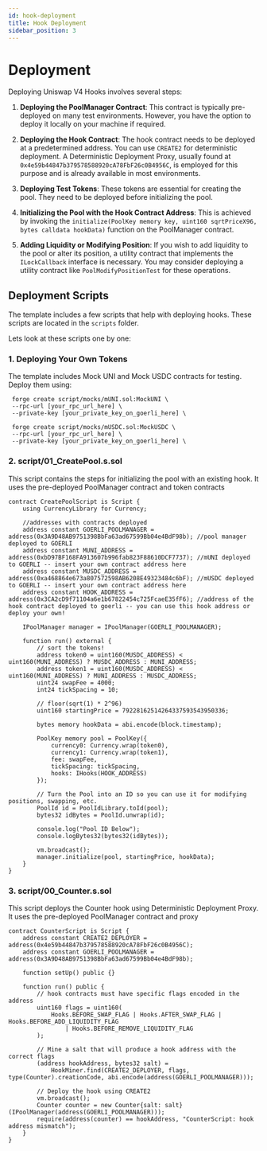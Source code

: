 ```yaml
---
id: hook-deployment
title: Hook Deployment
sidebar_position: 3
---
```


# Deployment
Deploying Uniswap V4 Hooks involves several steps:

1. **Deploying the PoolManager Contract**: This contract is typically pre-deployed on many test environments. However,
   you have the option to deploy it locally on your machine if required.

2. **Deploying the Hook Contract**: The hook contract needs to be deployed at a predetermined address. You can use
   `CREATE2` for deterministic deployment. A Deterministic Deployment Proxy, usually found
   at `0x4e59b44847b379578588920cA78FbF26c0B4956C`, is employed for this purpose and is already available in most
   environments.

3. **Deploying Test Tokens**: These tokens are essential for creating the pool. They need to be deployed before
   initializing the pool.

4. **Initializing the Pool with the Hook Contract Address**: This is achieved by invoking
   the `initialize(PoolKey memory key, uint160 sqrtPriceX96, bytes calldata hookData)` function on the PoolManager contract.

5. **Adding Liquidity or Modifying Position**: If you wish to add liquidity to the pool or alter its position, a
   utility contract that implements the `ILockCallback` interface is necessary. You may consider deploying a utility
   contract like `PoolModifyPositionTest` for these operations.


## Deployment Scripts
The template includes a few scripts that help with deploying hooks. These scripts are located in the `scripts` folder.

Lets look at these scripts one by one:

### 1. Deploying Your Own Tokens
The template includes Mock UNI and Mock USDC contracts for testing. Deploy them using:
```shell
 forge create script/mocks/mUNI.sol:MockUNI \
 --rpc-url [your_rpc_url_here] \
 --private-key [your_private_key_on_goerli_here] \

 forge create script/mocks/mUSDC.sol:MockUSDC \
 --rpc-url [your_rpc_url_here] \
 --private-key [your_private_key_on_goerli_here] \
```


### 2. script/01_CreatePool.s.sol
This script contains the steps for initializing the pool with an existing hook. It uses the pre-deployed PoolManager contract and
token contracts
```solidity
contract CreatePoolScript is Script {
    using CurrencyLibrary for Currency;

    //addresses with contracts deployed
    address constant GOERLI_POOLMANAGER = address(0x3A9D48AB9751398BbFa63ad67599Bb04e4BdF98b); //pool manager deployed to GOERLI
    address constant MUNI_ADDRESS = address(0xbD97BF168FA913607b996fab823F88610DCF7737); //mUNI deployed to GOERLI -- insert your own contract address here
    address constant MUSDC_ADDRESS = address(0xa468864e673a807572598AB6208E49323484c6bF); //mUSDC deployed to GOERLI -- insert your own contract address here
    address constant HOOK_ADDRESS = address(0x3CA2cD9f71104a6e1b67822454c725FcaeE35fF6); //address of the hook contract deployed to goerli -- you can use this hook address or deploy your own!

    IPoolManager manager = IPoolManager(GOERLI_POOLMANAGER);

    function run() external {
        // sort the tokens!
        address token0 = uint160(MUSDC_ADDRESS) < uint160(MUNI_ADDRESS) ? MUSDC_ADDRESS : MUNI_ADDRESS;
        address token1 = uint160(MUSDC_ADDRESS) < uint160(MUNI_ADDRESS) ? MUNI_ADDRESS : MUSDC_ADDRESS;
        uint24 swapFee = 4000;
        int24 tickSpacing = 10;

        // floor(sqrt(1) * 2^96)
        uint160 startingPrice = 79228162514264337593543950336;

        bytes memory hookData = abi.encode(block.timestamp);

        PoolKey memory pool = PoolKey({
            currency0: Currency.wrap(token0),
            currency1: Currency.wrap(token1),
            fee: swapFee,
            tickSpacing: tickSpacing,
            hooks: IHooks(HOOK_ADDRESS)
        });

        // Turn the Pool into an ID so you can use it for modifying positions, swapping, etc.
        PoolId id = PoolIdLibrary.toId(pool);
        bytes32 idBytes = PoolId.unwrap(id);

        console.log("Pool ID Below");
        console.logBytes32(bytes32(idBytes));

        vm.broadcast();
        manager.initialize(pool, startingPrice, hookData);
    }
}
```
### 3. script/00_Counter.s.sol
This script deploys the Counter hook using Deterministic Deployment Proxy. It uses the pre-deployed PoolManager contract
and proxy

```solidity
contract CounterScript is Script {
    address constant CREATE2_DEPLOYER = address(0x4e59b44847b379578588920cA78FbF26c0B4956C);
    address constant GOERLI_POOLMANAGER = address(0x3A9D48AB9751398BbFa63ad67599Bb04e4BdF98b);

    function setUp() public {}

    function run() public {
        // hook contracts must have specific flags encoded in the address
        uint160 flags = uint160(
            Hooks.BEFORE_SWAP_FLAG | Hooks.AFTER_SWAP_FLAG | Hooks.BEFORE_ADD_LIQUIDITY_FLAG
                | Hooks.BEFORE_REMOVE_LIQUIDITY_FLAG
        );

        // Mine a salt that will produce a hook address with the correct flags
        (address hookAddress, bytes32 salt) =
            HookMiner.find(CREATE2_DEPLOYER, flags, type(Counter).creationCode, abi.encode(address(GOERLI_POOLMANAGER)));

        // Deploy the hook using CREATE2
        vm.broadcast();
        Counter counter = new Counter{salt: salt}(IPoolManager(address(GOERLI_POOLMANAGER)));
        require(address(counter) == hookAddress, "CounterScript: hook address mismatch");
    }
}
```
